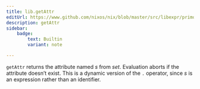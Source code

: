 ```yaml
---
title: lib.getAttr
editUrl: https://www.github.com/nixos/nix/blob/master/src/libexpr/primops.cc
description: getAttr
sidebar:
    badge: 
        text: Builtin
        variant: note

---
```



`getAttr` returns the attribute named *s* from *set*. Evaluation
aborts if the attribute doesn’t exist. This is a dynamic version of
the `.` operator, since *s* is an expression rather than an
identifier.
